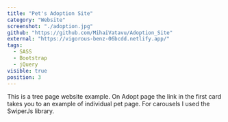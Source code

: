 ```yaml
---
title: "Pet's Adoption Site"
category: "Website"
screenshot: "./adoption.jpg"
github: "https://github.com/MihaiVatavu/Adoption_Site"
external: "https://vigorous-benz-06bcdd.netlify.app/"
tags:
  - SASS
  - Bootstrap
  - jQuery
visible: true
position: 3
---
```


This is a tree page website example. On Adopt page the link in the first card takes you to an example of individual pet page. For carousels I used the SwiperJs library.
